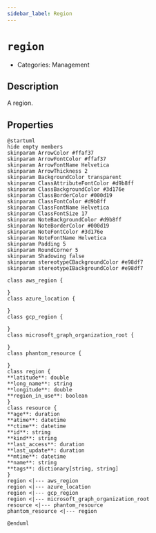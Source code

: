 ```yaml
---
sidebar_label: Region
---
```


# `region`

- Categories: Management

## Description

A region.

## Properties

<ZoomPanPinch>

```kroki imgType="plantuml" imgAlt="Diagram of Region data model"
@startuml
hide empty members
skinparam ArrowColor #ffaf37
skinparam ArrowFontColor #ffaf37
skinparam ArrowFontName Helvetica
skinparam ArrowThickness 2
skinparam BackgroundColor transparent
skinparam ClassAttributeFontColor #d9b8ff
skinparam ClassBackgroundColor #3d176e
skinparam ClassBorderColor #000d19
skinparam ClassFontColor #d9b8ff
skinparam ClassFontName Helvetica
skinparam ClassFontSize 17
skinparam NoteBackgroundColor #d9b8ff
skinparam NoteBorderColor #000d19
skinparam NoteFontColor #3d176e
skinparam NoteFontName Helvetica
skinparam Padding 5
skinparam RoundCorner 5
skinparam Shadowing false
skinparam stereotypeCBackgroundColor #e98df7
skinparam stereotypeIBackgroundColor #e98df7

class aws_region {

}
class azure_location {

}
class gcp_region {

}
class microsoft_graph_organization_root {

}
class phantom_resource {

}
class region {
**latitude**: double
**long_name**: string
**longitude**: double
**region_in_use**: boolean
}
class resource {
**age**: duration
**atime**: datetime
**ctime**: datetime
**id**: string
**kind**: string
**last_access**: duration
**last_update**: duration
**mtime**: datetime
**name**: string
**tags**: dictionary[string, string]
}
region <|--- aws_region
region <|--- azure_location
region <|--- gcp_region
region <|--- microsoft_graph_organization_root
resource <|--- phantom_resource
phantom_resource <|--- region

@enduml
```

</ZoomPanPinch>
